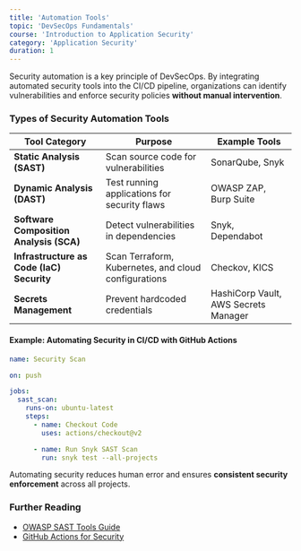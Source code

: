 ```yaml
---
title: 'Automation Tools'
topic: 'DevSecOps Fundamentals'
course: 'Introduction to Application Security'
category: 'Application Security'
duration: 1
---
```


Security automation is a key principle of DevSecOps. By integrating automated security tools into the CI/CD pipeline, organizations can identify vulnerabilities and enforce security policies **without manual intervention**.

### Types of Security Automation Tools

| Tool Category                             | Purpose                                              | Example Tools                        |
| ----------------------------------------- | ---------------------------------------------------- | ------------------------------------ |
| **Static Analysis (SAST)**                | Scan source code for vulnerabilities                 | SonarQube, Snyk                      |
| **Dynamic Analysis (DAST)**               | Test running applications for security flaws         | OWASP ZAP, Burp Suite                |
| **Software Composition Analysis (SCA)**   | Detect vulnerabilities in dependencies               | Snyk, Dependabot                     |
| **Infrastructure as Code (IaC) Security** | Scan Terraform, Kubernetes, and cloud configurations | Checkov, KICS                        |
| **Secrets Management**                    | Prevent hardcoded credentials                        | HashiCorp Vault, AWS Secrets Manager |

#### Example: Automating Security in CI/CD with GitHub Actions

```yaml
name: Security Scan

on: push

jobs:
  sast_scan:
    runs-on: ubuntu-latest
    steps:
      - name: Checkout Code
        uses: actions/checkout@v2

      - name: Run Snyk SAST Scan
        run: snyk test --all-projects
```

Automating security reduces human error and ensures **consistent security enforcement** across all projects.

### Further Reading

- [OWASP SAST Tools Guide](https://owasp.org/www-community/Source_Code_Analysis_Tools)
- [GitHub Actions for Security](https://docs.github.com/en/actions)
